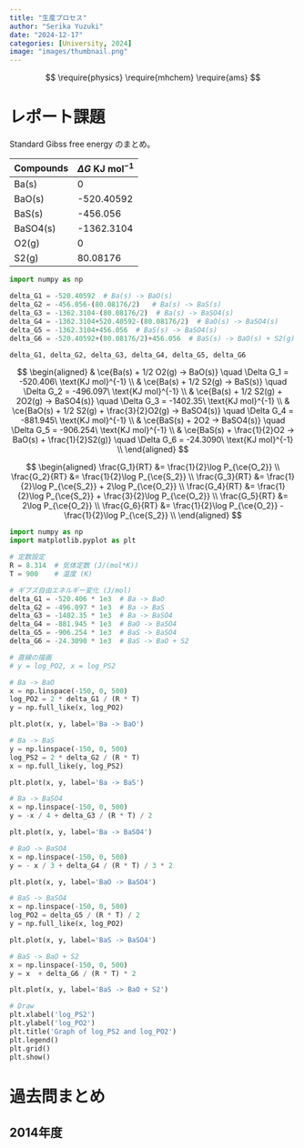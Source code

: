 ```yaml
---
title: "生産プロセス"
author: "Serika Yuzuki"
date: "2024-12-17"
categories: [University, 2024]
image: "images/thumbnail.png"
---
```


$$
\require{physics}
\require{mhchem}
\require{ams}
$$

# レポート課題

Standard Gibss free energy のまとめ。

|Compounds|$\Delta G\  \text{KJ}\ \text{mol}^{-1}$|
|---|---|
|Ba(s)|0|
|BaO(s)|-520.40592|
|BaS(s)|-456.056|
|BaSO4(s)|-1362.3104|
|O2(g)|0|
|S2(g)|80.08176|

```python
import numpy as np

delta_G1 = -520.40592  # Ba(s) -> BaO(s)
delta_G2 = -456.056-(80.08176/2)   # Ba(s) -> BaS(s)
delta_G3 = -1362.3104-(80.08176/2)  # Ba(s) -> BaSO4(s)
delta_G4 = -1362.3104+520.40592-(80.08176/2)  # BaO(s) -> BaSO4(s)
delta_G5 = -1362.3104+456.056  # BaS(s) -> BaSO4(s)
delta_G6 = -520.40592+(80.08176/2)+456.056  # BaS(s) -> BaO(s) + S2(g)

delta_G1, delta_G2, delta_G3, delta_G4, delta_G5, delta_G6
```

$$
\begin{aligned}
& \ce{Ba(s) + 1/2 O2(g) -> BaO(s)} \quad \Delta G_1 = -520.406\ \text{KJ mol}^{-1} \\
& \ce{Ba(s) + 1/2 S2(g) -> BaS(s)} \quad \Delta G_2 = -496.097\ \text{KJ mol}^{-1} \\
& \ce{Ba(s) + 1/2 S2(g) + 2O2(g) -> BaSO4(s)} \quad \Delta G_3 = -1402.35\ \text{KJ mol}^{-1} \\
& \ce{BaO(s) + 1/2 S2(g) + \frac{3}{2}O2(g) -> BaSO4(s)} \quad \Delta G_4 = -881.945\ \text{KJ mol}^{-1} \\
& \ce{BaS(s) + 2O2 -> BaSO4(s)} \quad \Delta G_5 = -906.254\ \text{KJ mol}^{-1} \\
& \ce{BaS(s) + \frac{1}{2}O2 -> BaO(s) + \frac{1}{2}S2(g)} \quad \Delta G_6 = -24.3090\ \text{KJ mol}^{-1} \\
\end{aligned}
$$

$$
\begin{aligned}
\frac{G_1}{RT} &= \frac{1}{2}\log P_{\ce{O_2}} \\
\frac{G_2}{RT} &= \frac{1}{2}\log P_{\ce{S_2}} \\
\frac{G_3}{RT} &= \frac{1}{2}\log P_{\ce{S_2}} + 2\log P_{\ce{O_2}} \\
\frac{G_4}{RT} &= \frac{1}{2}\log P_{\ce{S_2}} + \frac{3}{2}\log P_{\ce{O_2}} \\
\frac{G_5}{RT} &= 2\log P_{\ce{O_2}} \\
\frac{G_6}{RT} &= \frac{1}{2}\log P_{\ce{O_2}} - \frac{1}{2}\log P_{\ce{S_2}} \\
\end{aligned}
$$



```python
import numpy as np
import matplotlib.pyplot as plt

# 定数設定
R = 8.314  # 気体定数 (J/(mol*K))
T = 900    # 温度 (K)

# ギブズ自由エネルギー変化 (J/mol)
delta_G1 = -520.406 * 1e3  # Ba -> BaO
delta_G2 = -496.097 * 1e3  # Ba -> BaS
delta_G3 = -1402.35 * 1e3  # Ba -> BaSO4
delta_G4 = -881.945 * 1e3  # BaO -> BaSO4
delta_G5 = -906.254 * 1e3  # BaS -> BaSO4
delta_G6 = -24.3090 * 1e3  # BaS -> BaO + S2

# 直線の描画
# y = log_PO2, x = log_PS2

# Ba -> BaO
x = np.linspace(-150, 0, 500)
log_PO2 = 2 * delta_G1 / (R * T)
y = np.full_like(x, log_PO2)

plt.plot(x, y, label='Ba -> BaO')

# Ba -> BaS
y = np.linspace(-150, 0, 500)
log_PS2 = 2 * delta_G2 / (R * T)
x = np.full_like(y, log_PS2)

plt.plot(x, y, label='Ba -> BaS')

# Ba -> BaSO4
x = np.linspace(-150, 0, 500)
y = -x / 4 + delta_G3 / (R * T) / 2

plt.plot(x, y, label='Ba -> BaSO4')

# BaO -> BaSO4
x = np.linspace(-150, 0, 500)
y = - x / 3 + delta_G4 / (R * T) / 3 * 2

plt.plot(x, y, label='BaO -> BaSO4')

# BaS -> BaSO4
x = np.linspace(-150, 0, 500)
log_PO2 = delta_G5 / (R * T) / 2
y = np.full_like(x, log_PO2)

plt.plot(x, y, label='BaS -> BaSO4')

# BaS -> BaO + S2
x = np.linspace(-150, 0, 500)
y = x  + delta_G6 / (R * T) * 2

plt.plot(x, y, label='BaS -> BaO + S2')

# Draw
plt.xlabel('log_PS2')
plt.ylabel('log_PO2')
plt.title('Graph of log_PS2 and log_PO2')
plt.legend()
plt.grid()
plt.show()

```

# 過去問まとめ

<!-- 
::: {.callout-note collapse="true"}
### 理論

This is an example of a callout with a title.
:::

::: {.callout-tip collapse="true"}
### 解答

This is an example of a callout with a title.
::: 
-->

## 2014年度




